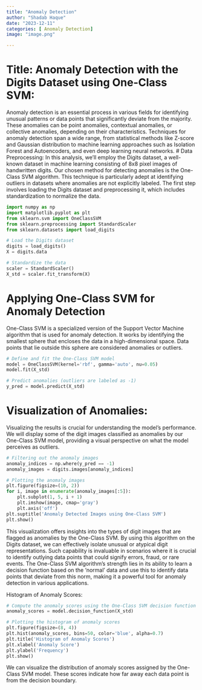 ```yaml
---
title: "Anomaly Detection"
author: "Shadab Haque"
date: "2023-12-11"
categories: [ Anomaly Detection]
image: "image.png"

---
```

# Title: Anomaly Detection with the Digits Dataset using One-Class SVM:
Anomaly detection is an essential process in various fields for identifying unusual patterns or data points that significantly deviate from the majority. These anomalies can be point anomalies, contextual anomalies, or collective anomalies, depending on their characteristics. Techniques for anomaly detection span a wide range, from statistical methods like Z-score and Gaussian distribution to machine learning approaches such as Isolation Forest and Autoencoders, and even deep learning neural networks.
# Data Preprocessing:
In this analysis, we'll employ the Digits dataset, a well-known dataset in machine learning consisting of 8x8 pixel images of handwritten digits. Our chosen method for detecting anomalies is the One-Class SVM algorithm. This technique is particularly adept at identifying outliers in datasets where anomalies are not explicitly labeled. The first step involves loading the Digits dataset and preprocessing it, which includes standardization to normalize the data.
```python
import numpy as np
import matplotlib.pyplot as plt
from sklearn.svm import OneClassSVM
from sklearn.preprocessing import StandardScaler
from sklearn.datasets import load_digits

# Load the Digits dataset
digits = load_digits()
X = digits.data

# Standardize the data
scaler = StandardScaler()
X_std = scaler.fit_transform(X)
```
# Applying One-Class SVM for Anomaly Detection
One-Class SVM is a specialized version of the Support Vector Machine algorithm that is used for anomaly detection. It works by identifying the smallest sphere that encloses the data in a high-dimensional space. Data points that lie outside this sphere are considered anomalies or outliers.

```python
# Define and fit the One-Class SVM model
model = OneClassSVM(kernel='rbf', gamma='auto', nu=0.05)
model.fit(X_std)

# Predict anomalies (outliers are labeled as -1)
y_pred = model.predict(X_std)
```
# Visualization of Anomalies:
Visualizing the results is crucial for understanding the model's performance. We will display some of the digit images classified as anomalies by our One-Class SVM model, providing a visual perspective on what the model perceives as outliers.
```python
# Filtering out the anomaly images
anomaly_indices = np.where(y_pred == -1)
anomaly_images = digits.images[anomaly_indices]

# Plotting the anomaly images
plt.figure(figsize=(10, 2))
for i, image in enumerate(anomaly_images[:5]):
    plt.subplot(1, 5, i + 1)
    plt.imshow(image, cmap='gray')
    plt.axis('off')
plt.suptitle('Anomaly Detected Images using One-Class SVM')
plt.show()
```

This visualization offers insights into the types of digit images that are flagged as anomalies by the One-Class SVM. By using this algorithm on the Digits dataset, we can effectively isolate unusual or atypical digit representations. Such capability is invaluable in scenarios where it is crucial to identify outlying data points that could signify errors, fraud, or rare events. The One-Class SVM algorithm's strength lies in its ability to learn a decision function based on the 'normal' data and use this to identify data points that deviate from this norm, making it a powerful tool for anomaly detection in various applications.

Histogram of Anomaly Scores:

```python
# Compute the anomaly scores using the One-Class SVM decision function
anomaly_scores = model.decision_function(X_std)

# Plotting the histogram of anomaly scores
plt.figure(figsize=(8, 4))
plt.hist(anomaly_scores, bins=50, color='blue', alpha=0.7)
plt.title('Histogram of Anomaly Scores')
plt.xlabel('Anomaly Score')
plt.ylabel('Frequency')
plt.show()
```

We can visualize the distribution of anomaly scores assigned by the One-Class SVM model. These scores indicate how far away each data point is from the decision boundary.
